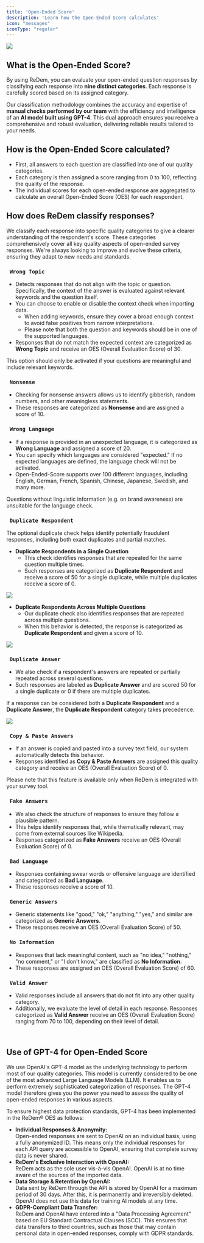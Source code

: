 ```yaml
---
title: 'Open-Ended Score'
description: 'Learn how the Open-Ended Score calculates'
icon: "messages"
iconType: "regular"
---
```


<img src="/images/Open-Ended-Responses Evaluation Example.png" />

## What is the Open-Ended Score?
By using ReDem, you can evaluate your open-ended question responses by classifying each response into **nine distinct categories**. Each response is carefully scored based on its assigned category.

Our classification methodology combines the accuracy and expertise of **manual checks performed by our team** with the efficiency and intelligence of an **AI model built using GPT-4**. This dual approach ensures you receive a comprehensive and robust evaluation, delivering reliable results tailored to your needs.

## How is the Open-Ended Score calculated?
- First, all answers to each question are classified into one of our quality categories.
- Each category is then assigned a score ranging from 0 to 100, reflecting the quality of the response.
- The individual scores for each open-ended response are aggregated to calculate an overall Open-Ended Score (OES) for each respondent.

## How does ReDem classify responses?
We classify each response into specific quality categories to give a clearer understanding of the respondent's score. These categories comprehensively cover all key quality aspects of open-ended survey responses. We're always looking to improve and evolve these criteria, ensuring they adapt to new needs and standards.

### <code> Wrong Topic </code>
- Detects responses that do not align with the topic or question. Specifically, the context of the answer is evaluated against relevant keywords and the question itself.
- You can choose to enable or disable the context check when importing data.
  - When adding keywords, ensure they cover a broad enough context to avoid false positives from narrow interpretations.
  - Please note that both the question and keywords should be in one of the supported languages.
- Responses that do not match the expected context are categorized as **Wrong Topic** and receive an OES (Overall Evaluation Score) of 30.


<Note> This option should only be activated if your questions are meaningful and include relevant keywords. </Note>

### <code> Nonsense </code>
- Checking for nonsense answers allows us to identify gibberish, random numbers, and other meaningless statements.
- These responses are categorized as **Nonsense** and are assigned a score of 10.

### <code> Wrong Language </code>
- If a response is provided in an unexpected language, it is categorized as **Wrong Language** and assigned a score of 20.
- You can specify which languages are considered "expected." If no expected languages are defined, the language check will not be activated.
- Open-Ended-Score supports over 100 different languages, including English, German, French, Spanish, Chinese, Japanese, Swedish, and many more.

<Note> Questions without linguistic information (e.g. on brand awareness) are unsuitable for the language check. </Note>

### <code> Duplicate Respondent </code>
The optional duplicate check helps identify potentially fraudulent responses, including both exact duplicates and partial matches.

- **Duplicate Respondents in a Single Question**
  - This check identifies responses that are repeated for the same question multiple times.
  - Such responses are categorized as **Duplicate Respondent** and receive a score of 50 for a single duplicate, while multiple duplicates receive a score of 0.

<img src="/images/Duplicate Respondents in Single Question.png" />

- **Duplicate Respondents Across Multiple Questions**
  - Our duplicate check also identifies responses that are repeated across multiple questions.
  - When this behavior is detected, the response is categorized as **Duplicate Respondent** and given a score of 10.

<img src="/images/Duplicate Respondents in multiple questions.png" />

### <code> Duplicate Answer </code>
- We also check if a respondent's answers are repeated or partially repeated across several questions.
- Such responses are labeled as **Duplicate Answer** and are scored 50 for a single duplicate or 0 if there are multiple duplicates.

<Note> If a response can be considered both a **Duplicate Respondent** and a **Duplicate Answer**, the **Duplicate Respondent** category takes precedence. </Note>

<img src="/images/Duplicate Answer.png" />

### <code> Copy & Paste Answers </code>
- If an answer is copied and pasted into a survey text field, our system automatically detects this behavior.
- Responses identified as **Copy & Paste Answers** are assigned this quality category and receive an OES (Overall Evaluation Score) of 0.

<Note> Please note that this feature is available only when ReDem is integrated with your survey tool. </Note>

### <code> Fake Answers </code>
- We also check the structure of responses to ensure they follow a plausible pattern.
- This helps identify responses that, while thematically relevant, may come from external sources like Wikipedia.
- Responses categorized as **Fake Answers** receive an OES (Overall Evaluation Score) of 0.

### <code> Bad Language </code>
- Responses containing swear words or offensive language are identified and categorized as **Bad Language**.
- These responses receive a score of 10.

### <code> Generic Answers </code>
- Generic statements like "good," "ok," "anything," "yes," and similar are categorized as **Generic Answers**.
- These responses receive an OES (Overall Evaluation Score) of 50.

### <code> No Information </code>
- Responses that lack meaningful content, such as "no idea," "nothing," "no comment," or "I don't know," are classified as **No Information**.
- These responses are assigned an OES (Overall Evaluation Score) of 60.

### <code> Valid Answer </code>
- Valid responses include all answers that do not fit into any other quality category.
- Additionally, we evaluate the level of detail in each response. Responses categorized as **Valid Answer** receive an OES (Overall Evaluation Score) ranging from 70 to 100, depending on their level of detail.

<br/>

## Use of GPT-4 for Open-Ended Score
We use OpenAI's GPT-4 model as the underlying technology to perform most of our quality categories. This model is currently considered to be one of the most advanced Large Language Models (LLM). It enables us to perform extremely sophisticated categorization of responses. The GPT-4 model therefore gives you the power you need to assess the quality of open-ended responses in various aspects.

To ensure highest data protection standards, GPT-4 has been implemented in the ReDem® OES as follows:
- **Individual Responses & Anonymity:** <br/>
Open-ended responses are sent to OpenAI on an individual basis, using a fully anonymized ID. This means only the individual responses for each API query are accessible to OpenAI, ensuring that complete survey data is never shared.
- **ReDem's Exclusive Interaction with OpenAI:** <br/>
ReDem acts as the sole user vis-à-vis OpenAI. OpenAI is at no time aware of the sources of the imported data.
- **Data Storage & Retention by OpenAI:** <br/>
Data sent by ReDem through the API is stored by OpenAI for a maximum period of 30 days. After this, it is permanently and irreversibly deleted. OpenAI does not use this data for training AI models at any time.
- **GDPR-Compliant Data Transfer:** <br/>
ReDem and OpenAI have entered into a "Data Processing Agreement" based on EU Standard Contractual Clauses (SCC). This ensures that data transfers to third countries, such as those that may contain personal data in open-ended responses, comply with GDPR standards.